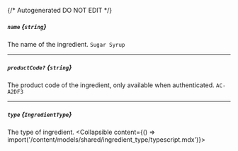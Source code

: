 {/* Autogenerated DO NOT EDIT  */}

##### `name` *{`string`}*
The name of the ingredient.
`Sugar Syrup`

---
##### `productCode?` *{`string`}*
The product code of the ingredient, only available when authenticated.
`AC-A2DF3`

---
##### `type` *{`IngredientType`}*
The type of ingredient.
<Collapsible content={() => import('/content/models/shared/ingredient_type/typescript.mdx')}>
</Collapsible>

